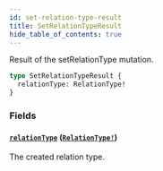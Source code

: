 ```yaml
---
id: set-relation-type-result
title: SetRelationTypeResult
hide_table_of_contents: true
---
```



Result of the setRelationType mutation.

```graphql
type SetRelationTypeResult {
  relationType: RelationType!
}
```


### Fields

#### [`relationType`](#) ([`RelationType!`](/docs/directory-api-reference/schema/relation-types/objects/relation-type))

The created relation type.




